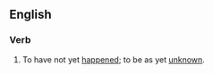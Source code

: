 ==English==

===Verb===
{{infl|en|verb|head=to [[remains]] [[to]] [[be]] [[seen]]}}

# {{idiomatic}} To have not yet [[happen]]ed; to be as yet [[unknown]].